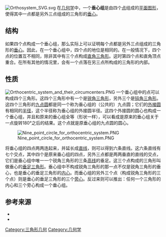 [[File:Orthosystem_SVG.svg|thumb]]
在[[几何学|几何学]]中，一个'''垂心组'''是由四个[[点|点]]组成的[[平面图形|平面图形]]，使得其中一点都是另外三点组成的三角形的[[垂心|垂心]]。

==结构==
如果四个点构成一个垂心组，那么实际上可以证明每个点都是另外三点组成的三角形的[[垂心|垂心]]。因此，在一个垂心组中，四个点的地位是相同的。在一般情况下，四个点的位置互不相同，除非其中有三个点构成[[三角形|直角三角形]]。这时第四个点和直角顶点重合。在所有其他的情况里，会有一个点落在另三点所构成的三角形的内部。

==性质==
[[Image:Orthocentric_system_and_their_circumcenters.PNG|thumb]]
一个垂心组中的点可以构成四个三角形。这四个三角形中有一个是[[三角形|锐角三角形]]，另外三个是[[三角形|钝角三角形]]。这四个三角形的[[九点圆|九点圆]]都是同一个称为垂心组的（公共的）九点圆；它们的[[外接圆|外接圆]]有相同的[[半径|半径]]，这个半径称为垂心组的外接圆半径。这四个外接圆的圆心也构成一个垂心组，并且和原来的垂心组全等（形状一样），可以看成是原来的垂心组关于一点旋转180°之后的结果。这个点就是原垂心组的九点圆的圆心。

[[Image:Nine_point_circle_for_orthocentric_system.PNG|thumb]]

将垂心组的四点两两连起来，并延长成[[直线|直线]]，则可以得到六条直线。这六条直线有七个交点，其中四个是原来垂心组的四点，另外三点都是两两垂直的直线的交点，它们是垂心组中唯一一个锐角三角形的三条[[高线|高线]]的垂足。这三个点构成的三角形叫做垂心的[[垂足三角形|垂足三角形]]。垂心组中不构成锐角三角形的那一点不仅是锐角三角形的垂心，也是垂心的垂足三角形的[[内心|内心]]。而垂心组的另外三个点（构成锐角三角形的三个点）则是垂心的垂足三角形的三个[[旁切圆|旁心]]。反过来则可以推出：任何一个三角形的内心和三个旁心构成一个垂心组。

==参考来源==
*{{cite book|author=R.A.约翰逊，单墫 译|title=近代欧氏几何学|pages=142-146|publisher=上海教育出版社|ISBN=7-5320-6392-5}}
*{{cite book|author=Altshiller-Court|title= ''College Geometry: A Second Course in Plane Geometry for Colleges and Normal Schools'' |url=https://archive.org/details/collegegeometryi00alts|publisher= New York: Barnes and Noble, 2nd ed.|pages=[https://archive.org/details/collegegeometryi00alts/page/109 109]-114 |date=1952}} 
[[Category:三角形几何|Category:三角形几何]]
[[Category:几何学|Category:几何学]]